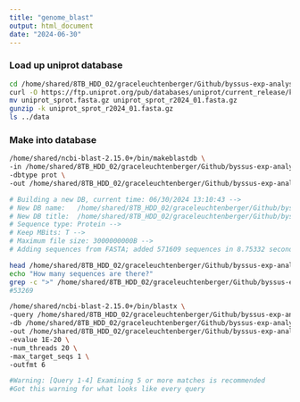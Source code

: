 ```yaml
---
title: "genome_blast"
output: html_document
date: "2024-06-30"
---
```


### Load up uniprot database
```bash

cd /home/shared/8TB_HDD_02/graceleuchtenberger/Github/byssus-exp-analysis/data/
curl -O https://ftp.uniprot.org/pub/databases/uniprot/current_release/knowledgebase/complete/uniprot_sprot.fasta.gz
mv uniprot_sprot.fasta.gz uniprot_sprot_r2024_01.fasta.gz
gunzip -k uniprot_sprot_r2024_01.fasta.gz
ls ../data

```

### Make into database
```bash
/home/shared/ncbi-blast-2.15.0+/bin/makeblastdb \
-in /home/shared/8TB_HDD_02/graceleuchtenberger/Github/byssus-exp-analysis/data/uniprot_sprot_r2024_01.fasta \
-dbtype prot \
-out /home/shared/8TB_HDD_02/graceleuchtenberger/Github/byssus-exp-analysis/output/uniprot_sprot_r2024_01

# Building a new DB, current time: 06/30/2024 13:10:43 -->
# New DB name:   /home/shared/8TB_HDD_02/graceleuchtenberger/Github/byssus-exp-analysis/output/uniprot_sprot_r2024_01 -->
# New DB title:  /home/shared/8TB_HDD_02/graceleuchtenberger/Github/byssus-exp-analysis/data/uniprot_sprot_r2024_01.fasta -->
# Sequence type: Protein -->
# Keep MBits: T -->
# Maximum file size: 3000000000B -->
# Adding sequences from FASTA; added 571609 sequences in 8.75332 seconds. -->
```
```bash
head /home/shared/8TB_HDD_02/graceleuchtenberger/Github/byssus-exp-analysis/data/ncbi_dataset/data/GCF_036588685.1/cds_from_genomic.fasta
echo "How many sequences are there?"
grep -c ">" /home/shared/8TB_HDD_02/graceleuchtenberger/Github/byssus-exp-analysis/data/ncbi_dataset/data/GCF_036588685.1/cds_from_genomic.fasta
#53269
```

```bash
/home/shared/ncbi-blast-2.15.0+/bin/blastx \
-query /home/shared/8TB_HDD_02/graceleuchtenberger/Github/byssus-exp-analysis/data/ncbi_dataset/data/GCF_036588685.1/cds_from_genomic.fasta \
-db /home/shared/8TB_HDD_02/graceleuchtenberger/Github/byssus-exp-analysis/output/uniprot_sprot_r2024_01 \
-out /home/shared/8TB_HDD_02/graceleuchtenberger/Github/byssus-exp-analysis/output/Mtros-genome-uniprot_blastx.tab \
-evalue 1E-20 \
-num_threads 20 \
-max_target_seqs 1 \
-outfmt 6

#Warning: [Query 1-4] Examining 5 or more matches is recommended
#Got this warning for what looks like every query
```

